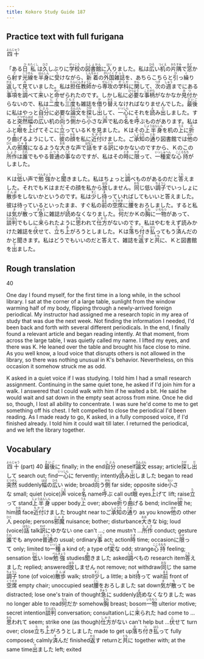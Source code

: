```yaml
---
title: Kokoro Study Guide 187
---
```


## Practice text with full furigana

<p>
<ruby><rb>四十</rb><rt>よんじゅう</rt></ruby>
</p>

<p>
「ある<ruby><rb>日</rb><rt>ひ</rt></ruby><ruby><rb>私</rb><rt>わたくし</rt></ruby>は<ruby><rb>久</rb><rt>ひさ</rt></ruby>しぶりに<ruby><rb>学校</rb><rt>がっこう</rt></ruby>の<ruby><rb>図書館</rb><rt>としょかん</rt></ruby>に<ruby><rb>入</rb><rt>はい</rt></ruby>りました。私は<ruby><rb>広</rb><rt>ひろ</rt></ruby>い<ruby><rb>机</rb><rt>つくえ</rt></ruby>の<ruby><rb>片隅</rb><rt>かたすみ</rt></ruby>で<ruby><rb>窓</rb><rt>まど</rt></ruby>から<ruby><rb>射</rb><rt>さ</rt></ruby>す<ruby><rb>光線</rb><rt>こうせん</rt></ruby>を<ruby><rb>半身</rb><rt>はんしん</rt></ruby>に<ruby><rb>受</rb><rt>う</rt></ruby>けながら、<ruby><rb>新着</rb><rt>しんちゃく</rt></ruby>の<ruby><rb>外国</rb><rt>がいこく</rt></ruby><ruby><rb>雑誌</rb><rt>ざっし</rt></ruby>を、あちらこちらと<ruby><rb>引</rb><rt>ひ</rt></ruby>っ<ruby><rb>繰</rb><rt>く</rt></ruby>り<ruby><rb>返</rb><rt>かえ</rt></ruby>して<ruby><rb>見</rb><rt>み</rt></ruby>ていました。私は<ruby><rb>担任</rb><rt>たんにん</rt></ruby><ruby><rb>教師</rb><rt>きょうし</rt></ruby>から<ruby><rb>専攻</rb><rt>せんこう</rt></ruby>の<ruby><rb>学科</rb><rt>がっか</rt></ruby>に<ruby><rb>関</rb><rt>かん</rt></ruby>して、<ruby><rb>次</rb><rt>つぎ</rt></ruby>の<ruby><rb>週</rb><rt>しゅう</rt></ruby>までにある<ruby><rb>事項</rb><rt>じこう</rt></ruby>を<ruby><rb>調</rb><rt>しら</rt></ruby>べて<ruby><rb>来</rb><rt>こ</rt></ruby>いと<ruby><rb>命</rb><rt>めい</rt></ruby>ぜられたのです。しかし私に<ruby><rb>必要</rb><rt>ひつよう</rt></ruby>な<ruby><rb>事柄</rb><rt>ことがら</rt></ruby>がなかなか<ruby><rb>見付</rb><rt>みつ</rt></ruby>からないので、私は<ruby><rb>二度</rb><rt>にど</rt></ruby>も<ruby><rb>三度</rb><rt>さんど</rt></ruby>も雑誌を<ruby><rb>借</rb><rt>か</rt></ruby>り<ruby><rb>替</rb><rt>かえ</rt></ruby>えなければなりませんでした。<ruby><rb>最後</rb><rt>さいご</rt></ruby>に私はやっと<ruby><rb>自分</rb><rt>じぶん</rt></ruby>に必要な<ruby><rb>論文</rb><rt>ろんぶん</rt></ruby>を<ruby><rb>探</rb><rt>さが</rt></ruby>し<ruby><rb>出</rb><rt>だ</rt></ruby>して、<ruby><rb>一心</rb><rt>いっしん</rt></ruby>にそれを<ruby><rb>読</rb><rt>よ</rt></ruby>み<ruby><rb>出</rb><rt>だ</rt></ruby>しました。すると<ruby><rb>突然</rb><rt>とつぜん</rt></ruby><ruby><rb>幅</rb><rt>はば</rt></ruby>の<ruby><rb>広</rb><rt>ひろ</rt></ruby>い机の<ruby><rb>向</rb><rt>むこ</rt></ruby>う<ruby><rb>側</rb><rt>がわ</rt></ruby>から<ruby><rb>小</rb><rt>ちい</rt></ruby>さな<ruby><rb>声</rb><rt>こえ</rt></ruby>で私の<ruby><rb>名</rb><rt>な</rt></ruby>を<ruby><rb>呼</rb><rt>よ</rt></ruby>ぶものがあります。私はふと<ruby><rb>眼</rb><rt>め</rt></ruby>を<ruby><rb>上</rb><rt>あ</rt></ruby>げてそこに<ruby><rb>立</rb><rt>た</rt></ruby>っているＫを見ました。Ｋはその<ruby><rb>上半身</rb><rt>じょうはんしん</rt></ruby>を机の<ruby><rb>上</rb><rt>うえ</rt></ruby>に<ruby><rb>折</rb><rt>お</rt></ruby>り<ruby><rb>曲</rb><rt>ま</rt></ruby>げるようにして、<ruby><rb>彼</rb><rt>かれ</rt></ruby>の<ruby><rb>顔</rb><rt>かお</rt></ruby>を私に<ruby><rb>近付</rb><rt>ちかづ</rt></ruby>けました。ご<ruby><rb>承知</rb><rt>しょうち</rt></ruby>の<ruby><rb>通</rb><rt>とお</rt></ruby>り図書館では<ruby><rb>他</rb><rt>ほか</rt></ruby>の<ruby><rb>人</rb><rt>ひと</rt></ruby>の<ruby><rb>邪魔</rb><rt>じゃま</rt></ruby>になるような<ruby><rb>大</rb><rt>おお</rt></ruby>きな声で<ruby><rb>話</rb><rt>はなし</rt></ruby>をする<ruby><rb>訳</rb><rt>わけ</rt></ruby>にゆかないのですから、Ｋのこの<ruby><rb>所作</rb><rt>しょさ</rt></ruby>は<ruby><rb>誰</rb><rt>だれ</rt></ruby>でもやる<ruby><rb>普通</rb><rt>ふつう</rt></ruby>の<ruby><rb>事</rb><rt>こと</rt></ruby>なのですが、私はその<ruby><rb>時</rb><rt>とき</rt></ruby>に<ruby><rb>限</rb><rt>かぎ</rt></ruby>って、<ruby><rb>一種</rb><rt>いっしゅ</rt></ruby><ruby><rb>変</rb><rt>へん</rt></ruby>な<ruby><rb>心持</rb><rt>こころもち</rt></ruby>がしました。
</p>

<p>
Ｋは<ruby><rb>低</rb><rt>ひく</rt></ruby>い声で<ruby><rb>勉強</rb><rt>べんきょう</rt></ruby>かと<ruby><rb>聞</rb><rt>き</rt></ruby>きました。私はちょっと<ruby><rb>調</rb><rt>しら</rt></ruby>べものがあるのだと<ruby><rb>答</rb><rt>こた</rt></ruby>えました。それでもＫはまだその顔を私から<ruby><rb>放</rb><rt>はな</rt></ruby>しません。<ruby><rb>同</rb><rt>おな</rt></ruby>じ低い<ruby><rb>調子</rb><rt>ちょうし</rt></ruby>でいっしょに<ruby><rb>散歩</rb><rt>さんぽ</rt></ruby>をしないかというのです。私は<ruby><rb>少</rb><rt>すこ</rt></ruby>し<ruby><rb>待</rb><rt>ま</rt></ruby>っていればしてもいいと答えました。彼は待っているといったまま、すぐ私の<ruby><rb>前</rb><rt>まえ</rt></ruby>の<ruby><rb>空席</rb><rt>くうせき</rt></ruby>に<ruby><rb>腰</rb><rt>こし</rt></ruby>をおろしました。すると私は<ruby><rb>気</rb><rt>き</rt></ruby>が<ruby><rb>散</rb><rt>ち</rt></ruby>って<ruby><rb>急</rb><rt>きゅう</rt></ruby>に雑誌が<ruby><rb>読</rb><rt>よ</rt></ruby>めなくなりました。<ruby><rb>何</rb><rt>なん</rt></ruby>だかＫの<ruby><rb>胸</rb><rt>むね</rt></ruby>に<ruby><rb>一物</rb><rt>いちもつ</rt></ruby>があって、<ruby><rb>談判</rb><rt>だんぱん</rt></ruby>でもしに<ruby><rb>来</rb><rt>こ</rt></ruby>られたように<ruby><rb>思</rb><rt>おも</rt></ruby>われて<ruby><rb>仕方</rb><rt>しかた</rt></ruby>がないのです。私はやむをえず読みかけた雑誌を<ruby><rb>伏</rb><rt>ふ</rt></ruby>せて、<ruby><rb>立</rb><rt>た</rt></ruby>ち<ruby><rb>上</rb><rt>あ</rt></ruby>がろうとしました。Ｋは<ruby><rb>落</rb><rt>お</rt></ruby>ち<ruby><rb>付</rb><rt>つ</rt></ruby>き<ruby><rb>払</rb><rt>はら</rt></ruby>ってもう<ruby><rb>済</rb><rt>す</rt></ruby>んだのかと聞きます。私はどうでもいいのだと答えて、雑誌を<ruby><rb>返</rb><rt>かえ</rt></ruby>すと<ruby><rb>共</rb><rt>とも</rt></ruby>に、Ｋと図書館を<ruby><rb>出</rb><rt>で</rt></ruby>ました。
</p>


## Rough translation

40

One day I found myself, for the first time in a long while, in the school library. I sat at the corner of a large table, sunlight from the window warming half of my body, flipping through a newly-arrived foreign periodical. My instructor had assigned me a research topic in my area of study that was due the next week. Not finding the information I needed, I'd been back and forth with several different periodicals. In the end, I finally found a relevant article and began reading intently. At that moment, from across the large table, I was quietly called my name. I lifted my eyes, and there was K. He leaned over the table and brought his face close to mine. As you well know, a loud voice that disrupts others is not allowed in the library, so there was nothing unusual in K's behavior. Nevertheless, on this occasion it somehow struck me as odd.

K asked in a quiet voice if I was studying. I told him I had a small research assignment. Continuing in the same quiet tone, he asked if I'd join him for a walk. I answered that I could walk with him if he waited a bit. He said he would wait and sat down in the empty seat across from mine. Once he did so, though, I lost all ability to concentrate. I was sure he'd come to me to get something off his chest. I felt compelled to close the periodical I'd been reading. As I made ready to go, K asked, in a fully composed voice, if I'd finished already. I told him it could wait till later. I returned the periodical, and we left the library together. 


## Vocabulary

<p>
<span class="vocabstudy"><ruby><rb>四十</rb><rt>よんじゅう</rt></ruby>&nbsp;(part) 40</span>
<span class="vocabstudy"><ruby><rb>最後</rb><rt>さいご</rt></ruby>に&nbsp;finally; in the end</span><span class="vocabstudy"><ruby><rb>自分</rb><rt>じぶん</rt></ruby>&nbsp;oneself</span><span class="vocabstudy"><ruby><rb>論文</rb><rt>ろんぶん</rt></ruby>&nbsp;essay; article</span><span class="vocabstudy"><ruby><rb>探</rb><rt>さが</rt></ruby>し<ruby><rb>出</rb><rt>だ</rt></ruby>して&nbsp;search out; find</span><span class="vocabstudy"><ruby><rb>一心</rb><rt>いっしん</rt></ruby>に&nbsp;fervently; intently</span><span class="vocabstudy"><ruby><rb>読</rb><rt>よ</rt></ruby>み<ruby><rb>出</rb><rt>だ</rt></ruby>しました&nbsp;began to read</span><span class="vocabstudy"><ruby><rb>突然</rb><rt>とつぜん</rt></ruby>&nbsp;suddenly</span><span class="vocabstudy"><ruby><rb>幅</rb><rt>はば</rt></ruby>の<ruby><rb>広</rb><rt>ひろ</rt></ruby>い&nbsp;wide; broad</span><span class="vocabstudy"><ruby><rb>向</rb><rt>むこ</rt></ruby>う<ruby><rb>側</rb><rt>がわ</rt></ruby>&nbsp;far side; opposite side</span><span class="vocabstudy"><ruby><rb>小</rb><rt>ちい</rt></ruby>さな&nbsp;small; quiet (voice)</span><span class="vocabstudy"><ruby><rb>声</rb><rt>こえ</rt></ruby>&nbsp;voice</span><span class="vocabstudy"><ruby><rb>名</rb><rt>な</rt></ruby>&nbsp;name</span><span class="vocabstudy"><ruby><rb>呼</rb><rt>よ</rt></ruby>ぶ&nbsp;call out</span><span class="vocabstudy"><ruby><rb>眼</rb><rt>め</rt></ruby>&nbsp;eyes</span><span class="vocabstudy"><ruby><rb>上</rb><rt>あ</rt></ruby>げて&nbsp;lift; raise</span><span class="vocabstudy"><ruby><rb>立</rb><rt>た</rt></ruby>って&nbsp;stand</span><span class="vocabstudy"><ruby><rb>上半身</rb><rt>じょうはんしん</rt></ruby>&nbsp;upper body</span><span class="vocabstudy"><ruby><rb>上</rb><rt>うえ</rt></ruby>&nbsp;over; above</span><span class="vocabstudy"><ruby><rb>折</rb><rt>お</rt></ruby>り<ruby><rb>曲</rb><rt>ま</rt></ruby>げる&nbsp;bend; incline</span><span class="vocabstudy"><ruby><rb>彼</rb><rt>かれ</rt></ruby>&nbsp;he; him</span><span class="vocabstudy"><ruby><rb>顔</rb><rt>かお</rt></ruby>&nbsp;face</span><span class="vocabstudy"><ruby><rb>近付</rb><rt>ちかづ</rt></ruby>けました&nbsp;brought near to</span><span class="vocabstudy">ご<ruby><rb>承知</rb><rt>しょうち</rt></ruby>の<ruby><rb>通</rb><rt>とお</rt></ruby>り&nbsp;as you know</span><span class="vocabstudy"><ruby><rb>他</rb><rt>ほか</rt></ruby>の&nbsp;other</span><span class="vocabstudy"><ruby><rb>人</rb><rt>ひと</rt></ruby>&nbsp;people; persons</span><span class="vocabstudy"><ruby><rb>邪魔</rb><rt>じゃま</rt></ruby>&nbsp;nuisance; bother; disturbance</span><span class="vocabstudy"><ruby><rb>大</rb><rt>おお</rt></ruby>きな&nbsp;big; loud (voice)</span><span class="vocabstudy"><ruby><rb>話</rb><rt>はなし</rt></ruby>&nbsp;talk</span><span class="vocabstudy"><ruby><rb>訳</rb><rt>わけ</rt></ruby>にゆかない&nbsp;one can't ...; one mustn't ...</span><span class="vocabstudy"><ruby><rb>所作</rb><rt>しょさ</rt></ruby>&nbsp;conduct; gesture</span><span class="vocabstudy"><ruby><rb>誰</rb><rt>だれ</rt></ruby>でも&nbsp;anyone</span><span class="vocabstudy"><ruby><rb>普通</rb><rt>ふつう</rt></ruby>の&nbsp;usual; ordinary</span><span class="vocabstudy"><ruby><rb>事</rb><rt>こと</rt></ruby>&nbsp;act; action</span><span class="vocabstudy"><ruby><rb>時</rb><rt>とき</rt></ruby>&nbsp;time; occasion</span><span class="vocabstudy">に<ruby><rb>限</rb><rt>かぎ</rt></ruby>って&nbsp;only; limited to</span><span class="vocabstudy"><ruby><rb>一種</rb><rt>いっしゅ</rt></ruby>&nbsp;a kind of; a type of</span><span class="vocabstudy"><ruby><rb>変</rb><rt>へん</rt></ruby>な&nbsp;odd; strange</span><span class="vocabstudy"><ruby><rb>心持</rb><rt>こころもち</rt></ruby>&nbsp;feeling; sensation</span>
<span class="vocabstudy"><ruby><rb>低</rb><rt>ひく</rt></ruby>い&nbsp;low</span><span class="vocabstudy"><ruby><rb>勉強</rb><rt>べんきょう</rt></ruby>&nbsp;studies</span><span class="vocabstudy"><ruby><rb>聞</rb><rt>き</rt></ruby>きました&nbsp;asked</span><span class="vocabstudy"><ruby><rb>調</rb><rt>しら</rt></ruby>べもの&nbsp;research item</span><span class="vocabstudy"><ruby><rb>答</rb><rt>こた</rt></ruby>えました&nbsp;replied; answered</span><span class="vocabstudy"><ruby><rb>放</rb><rt>はな</rt></ruby>しません&nbsp;not remove; not withdraw</span><span class="vocabstudy"><ruby><rb>同</rb><rt>おな</rt></ruby>じ&nbsp;the same</span><span class="vocabstudy"><ruby><rb>調子</rb><rt>ちょうし</rt></ruby>&nbsp;tone (of voice)</span><span class="vocabstudy"><ruby><rb>散歩</rb><rt>さんぽ</rt></ruby>&nbsp;walk; stroll</span><span class="vocabstudy"><ruby><rb>少</rb><rt>すこ</rt></ruby>し&nbsp;a little; a bit</span><span class="vocabstudy"><ruby><rb>待</rb><rt>ま</rt></ruby>って&nbsp;wait</span><span class="vocabstudy"><ruby><rb>前</rb><rt>まえ</rt></ruby>&nbsp;front of</span><span class="vocabstudy"><ruby><rb>空席</rb><rt>くうせき</rt></ruby>&nbsp;empty chair; unoccupied seat</span><span class="vocabstudy"><ruby><rb>腰</rb><rt>こし</rt></ruby>をおろしました&nbsp;sat down</span><span class="vocabstudy"><ruby><rb>気</rb><rt>き</rt></ruby>が<ruby><rb>散</rb><rt>ち</rt></ruby>って&nbsp;be distracted; lose one's train of thought</span><span class="vocabstudy"><ruby><rb>急</rb><rt>きゅう</rt></ruby>に&nbsp;suddenly</span><span class="vocabstudy"><ruby><rb>読</rb><rt>よ</rt></ruby>めなくなりました&nbsp;was no longer able to read</span><span class="vocabstudy"><ruby><rb>何</rb><rt>なん</rt></ruby>だか&nbsp;somehow</span><span class="vocabstudy"><ruby><rb>胸</rb><rt>むね</rt></ruby>&nbsp;breast; bosom</span><span class="vocabstudy"><ruby><rb>一物</rb><rt>いちもつ</rt></ruby>&nbsp;ulterior motive; secret intention</span><span class="vocabstudy"><ruby><rb>談判</rb><rt>だんぱん</rt></ruby>&nbsp;conversation; consultation</span><span class="vocabstudy">しに<ruby><rb>来</rb><rt>こ</rt></ruby>られた&nbsp;had come to ...</span><span class="vocabstudy"><ruby><rb>思</rb><rt>おも</rt></ruby>われて&nbsp;seem; strike one (as though)</span><span class="vocabstudy"><ruby><rb>仕方</rb><rt>しかた</rt></ruby>がない&nbsp;can't help but ...</span><span class="vocabstudy"><ruby><rb>伏</rb><rt>ふ</rt></ruby>せて&nbsp;turn over; close</span><span class="vocabstudy"><ruby><rb>立</rb><rt>た</rt></ruby>ち<ruby><rb>上</rb><rt>あ</rt></ruby>がろうとしました&nbsp;made to get up</span><span class="vocabstudy"><ruby><rb>落</rb><rt>お</rt></ruby>ち<ruby><rb>付</rb><rt>つ</rt></ruby>き<ruby><rb>払</rb><rt>はら</rt></ruby>って&nbsp;fully composed; calmly</span><span class="vocabstudy"><ruby><rb>済</rb><rt>す</rt></ruby>んだ&nbsp;finished</span><span class="vocabstudy"><ruby><rb>返</rb><rt>かえ</rt></ruby>す&nbsp;return</span><span class="vocabstudy">と<ruby><rb>共</rb><rt>とも</rt></ruby>に&nbsp;together with; at the same time</span><span class="vocabstudy"><ruby><rb>出</rb><rt>で</rt></ruby>ました&nbsp;left; exited</span>
</p>
